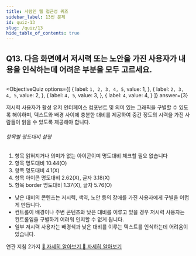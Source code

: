```yaml
---
title: 사람인 웹 접근성 퀴즈
sidebar_label: 13번 문제
id: quiz-13
slug: /quiz/13
hide_table_of_contents: true
---
```


## Q13. 다음 화면에서 저시력 또는 노안을 가진 사용자가 내용을 인식하는데 어려운 부분을 모두 고르세요.


<FigureBox>
  <img src={"/img/a11y/quiz-contrast.png"} alt="" />
</FigureBox>

<ObjectiveQuiz
  options={[
    {
      label: `1, 2, 3, 4, 5`,
      value: 1,
    },
    {
      label: `2, 3, 4, 5`,
      value: 2,
    },
    {
      label: `4, 5`,
      value: 3,
    },
    {
      label: `4`,
      value: 4,
    }
  ]}
  answer={3}
>
  <Correct>
    <p>저시력 사용자가 활성 유저 인터페이스 컴포넌트 및 의미 있는 그래픽을 구별할 수 있도록 해야하며, 텍스트와 배경 사이에 충분한 대비를 제공하여 중간 정도의 시력을 가진 사람들이 읽을 수 있도록 제공해야 합니다.</p>
    <h6>항목별 명도대비 설명</h6>
    <ol>
      <li>항목 읽혀지거나 의미가 없는 아이콘이며 명도대비 체크할 필요 없습니다</li>
      <li>항목 명도대비 10.44(O)</li>
      <li>항목 명도대비 4.1(X)</li>
      <li>항목 아이콘 명도대비 2.62(X), 글자 3.18(X)</li>
      <li>항목 border 명도대비 1.37(X), 글자 5.76(O)</li>
    </ol>
  </Correct>
  <ul>
    <li>낮은 대비의 콘텐츠는 저시력, 색약, 노안 등의 장애를 가진 사용자에게 구별을 어렵게 만듭니다.</li>
    <li>컨트롤이 배경이나 주변 콘텐츠와 낮은 대비를 이루고 있을 경우 저시력 사용자는 컨트롤임을 구별하기 어려워 인지할 수 없게 됩니다.</li>
    <li>일부 저시력 사용자는 배경색과 낮은 대비를 이루는 텍스트를 인식하는데 어려움이 있습니다.</li>
  </ul>
  <p>
    연관 지침 2가지
    <a href="https://sri-fe1.notion.site/a70d0cf66d7f48e68307f1749614f65c">
    🔎 자세히 알아보기
    </a>
    <a href="https://sri-fe1.notion.site/a13805c62b74442abe8e0e6b8d48abb5">
    🔎 자세히 알아보기
    </a>
  </p>
  
</ObjectiveQuiz>
